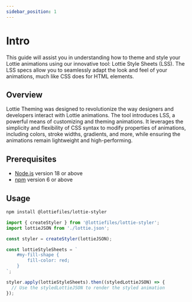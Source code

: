 ```yaml
---
sidebar_position: 1
---
```


# Intro

This guide will assist you in understanding how to theme and style your Lottie animations using our innovative tool:
Lottie Style Sheets (LSS). The LSS specs allow you to seamlessly adapt the look and feel of your animations, much like
CSS does for HTML elements.

## Overview

Lottie Theming was designed to revolutionize the way designers and developers interact with Lottie animations. The tool
introduces LSS, a powerful means of customizing and theming animations. It leverages the simplicity and flexibility of
CSS syntax to modify properties of animations, including colors, stroke widths, gradients, and more, while ensuring the
animations remain lightweight and high-performing.

## Prerequisites

- [Node.js](https://nodejs.org/en/download/) version 18 or above
- [npm](https://www.npmjs.com/get-npm) version 6 or above

## Usage

```bash
npm install @lottiefiles/lottie-styler
```

```js
import { createStyler } from '@lottiefiles/lottie-styler';
import lottieJSON from './lottie.json';

const styler = createStyler(lottieJSON);

const lottieStyleSheets = `
    #my-fill-shape {
        fill-color: red;
    }
`;

styler.apply(lottieStyleSheets).then((styledLottieJSON) => {
  // Use the styledLottieJSON to render the styled animation
});
```



<Example code={code} fileUrl="https://assets10.lottiefiles.com/packages/lf20_xUhmAOKNrC.json" />
